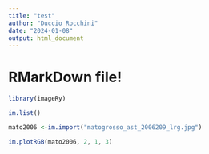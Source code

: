 ```yaml
---
title: "test"
author: "Duccio Rocchini"
date: "2024-01-08"
output: html_document
---
```


# RMarkDown file!

```r
library(imageRy)
```

```r
im.list()
```

```r
mato2006 <-im.import("matogrosso_ast_2006209_lrg.jpg")
```

```r
im.plotRGB(mato2006, 2, 1, 3)
```
